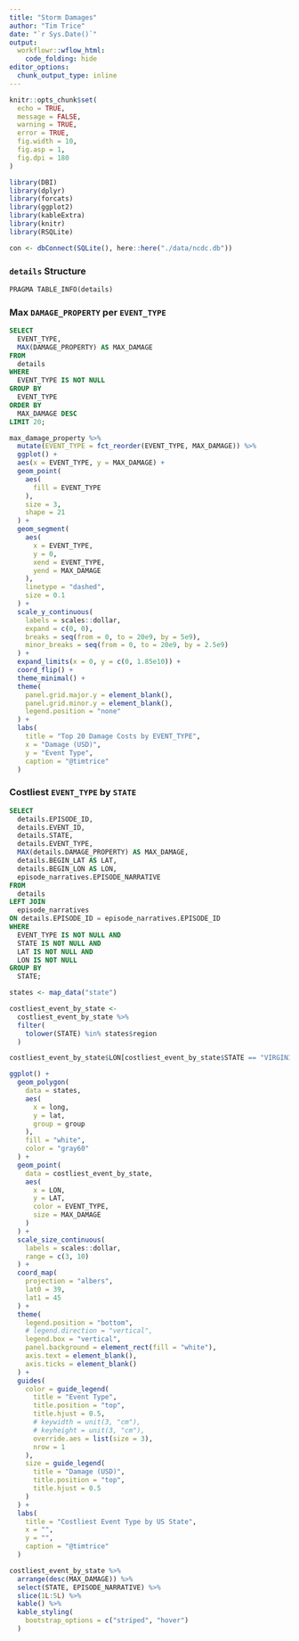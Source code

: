 ```yaml
---
title: "Storm Damages"
author: "Tim Trice"
date: "`r Sys.Date()`"
output:
  workflowr::wflow_html:
    code_folding: hide
editor_options:
  chunk_output_type: inline
---
```


```r
knitr::opts_chunk$set(
  echo = TRUE, 
  message = FALSE, 
  warning = TRUE, 
  error = TRUE, 
  fig.width = 10, 
  fig.asp = 1, 
  fig.dpi = 180
)
```

```r
library(DBI)
library(dplyr)
library(forcats)
library(ggplot2)
library(kableExtra)
library(knitr)
library(RSQLite)
```

```r
con <- dbConnect(SQLite(), here::here("./data/ncdc.db"))
```

### `details` Structure

```sql
PRAGMA TABLE_INFO(details)
```

### Max `DAMAGE_PROPERTY` per `EVENT_TYPE`

```sql
SELECT
  EVENT_TYPE, 
  MAX(DAMAGE_PROPERTY) AS MAX_DAMAGE
FROM 
  details
WHERE 
  EVENT_TYPE IS NOT NULL
GROUP BY 
  EVENT_TYPE
ORDER BY 
  MAX_DAMAGE DESC
LIMIT 20;
```

```r
max_damage_property %>% 
  mutate(EVENT_TYPE = fct_reorder(EVENT_TYPE, MAX_DAMAGE)) %>% 
  ggplot() +
  aes(x = EVENT_TYPE, y = MAX_DAMAGE) +
  geom_point(
    aes(
      fill = EVENT_TYPE
    ), 
    size = 3, 
    shape = 21
  ) +
  geom_segment(
    aes(
      x = EVENT_TYPE, 
      y = 0, 
      xend = EVENT_TYPE, 
      yend = MAX_DAMAGE
    ), 
    linetype = "dashed", 
    size = 0.1
  ) + 
  scale_y_continuous(
    labels = scales::dollar, 
    expand = c(0, 0), 
    breaks = seq(from = 0, to = 20e9, by = 5e9), 
    minor_breaks = seq(from = 0, to = 20e9, by = 2.5e9)
  ) + 
  expand_limits(x = 0, y = c(0, 1.85e10)) + 
  coord_flip() + 
  theme_minimal() + 
  theme(
    panel.grid.major.y = element_blank(), 
    panel.grid.minor.y = element_blank(), 
    legend.position = "none"
  ) + 
  labs(
    title = "Top 20 Damage Costs by EVENT_TYPE", 
    x = "Damage (USD)", 
    y = "Event Type", 
    caption = "@timtrice"
  )
```

### Costliest `EVENT_TYPE` by `STATE`

```sql
SELECT
  details.EPISODE_ID, 
  details.EVENT_ID, 
  details.STATE, 
  details.EVENT_TYPE, 
  MAX(details.DAMAGE_PROPERTY) AS MAX_DAMAGE, 
  details.BEGIN_LAT AS LAT, 
  details.BEGIN_LON AS LON, 
  episode_narratives.EPISODE_NARRATIVE
FROM
  details
LEFT JOIN 
  episode_narratives
ON details.EPISODE_ID = episode_narratives.EPISODE_ID
WHERE
  EVENT_TYPE IS NOT NULL AND
  STATE IS NOT NULL AND 
  LAT IS NOT NULL AND 
  LON IS NOT NULL
GROUP BY
  STATE;
```

```r
states <- map_data("state")

costliest_event_by_state <- 
  costliest_event_by_state %>% 
  filter(
    tolower(STATE) %in% states$region
  )

costliest_event_by_state$LON[costliest_event_by_state$STATE == "VIRGINIA"] <- -79.51
```

```r
ggplot() + 
  geom_polygon(
    data = states, 
    aes(
      x = long, 
      y = lat, 
      group = group
    ), 
    fill = "white", 
    color = "gray60"
  ) + 
  geom_point(
    data = costliest_event_by_state, 
    aes(
      x = LON, 
      y = LAT, 
      color = EVENT_TYPE, 
      size = MAX_DAMAGE
    )
  ) + 
  scale_size_continuous(
    labels = scales::dollar, 
    range = c(3, 10)
  ) + 
  coord_map(
    projection = "albers", 
    lat0 = 39, 
    lat1 = 45
  ) + 
  theme(
    legend.position = "bottom", 
    # legend.direction = "vertical", 
    legend.box = "vertical", 
    panel.background = element_rect(fill = "white"), 
    axis.text = element_blank(), 
    axis.ticks = element_blank()
  ) + 
  guides(
    color = guide_legend(
      title = "Event Type", 
      title.position = "top", 
      title.hjust = 0.5, 
      # keywidth = unit(3, "cm"), 
      # keyheight = unit(3, "cm"), 
      override.aes = list(size = 3), 
      nrow = 1
    ), 
    size = guide_legend(
      title = "Damage (USD)", 
      title.position = "top", 
      title.hjust = 0.5
    )
  ) + 
  labs(
    title = "Costliest Event Type by US State", 
    x = "", 
    y = "", 
    caption = "@timtrice"
  )
```

```r
costliest_event_by_state %>% 
  arrange(desc(MAX_DAMAGE)) %>% 
  select(STATE, EPISODE_NARRATIVE) %>% 
  slice(1L:5L) %>% 
  kable() %>% 
  kable_styling(
    bootstrap_options = c("striped", "hover")
  )
```

